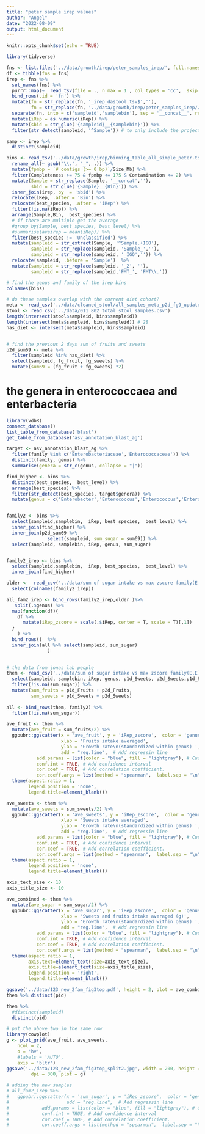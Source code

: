 ```yaml
---
title: "peter sample irep values"
author: "Angel"
date: "2022-08-09"
output: html_document
---
```


```r
knitr::opts_chunk$set(echo = TRUE)
```

```r
library(tidyverse)
```

```r
fns <- list.files('../data/growth/irep/peter_samples_irep/', full.names = T, pattern = '.tsv')
df <- tibble(fns = fns)
irep <- fns %>% 
  set_names(fns) %>% 
  purrr::map(~  read_tsv(file = ., n_max = 1 , col_types = 'cc',  skip = 2, col_names = c('bin','iRep')) %>%  select(iRep) ) %>% 
  bind_rows(.id = 'fn') %>% 
  mutate(fn = str_replace(fn, '_irep_dastool.tsv$',''),
         fn = str_replace(fn, '../data/growth/irep/peter_samples_irep//','')) %>% 
  separate(fn, into = c('sampleid','samplebin'), sep = '__concat__', remove = T) %>% 
  mutate(iRep = as.numeric(iRep)) %>% 
  mutate(sbid = str_glue('{sampleid}__{samplebin}')) %>% 
  filter(str_detect(sampleid, '^Sample')) # to only include the project 13141 ones

samp <- irep %>% 
  distinct(sampleid)
```


```r
bins <- read_tsv('../data/growth/irep/binning_table_all_simple_peter.tsv') %>% 
  rename_all(~ gsub("\\.", "_", .)) %>% 
  mutate(fpmbp = `# contigs (>= 0 bp)`/Size_Mb) %>% 
  filter(Completeness >= 75 & fpmbp <= 175 & Contamination <= 2) %>% 
  mutate(Sample = str_replace(Sample, '__concat',''),
         sbid = str_glue('{Sample}__{Bin}')) %>% 
  inner_join(irep, by  = 'sbid') %>% 
  relocate(iRep, .after = 'Bin') %>% 
  relocate(best_species, .after = 'iRep') %>% 
  filter(!is.na(iRep)) %>% 
  arrange(Sample,Bin,  best_species) %>% 
  # if there are multiple get the average
  #group_by(Sample, best_species, best_level) %>% 
  #summarise(aveirep = mean(iRep)) %>% 
  filter(best_species != 'Unclassified') %>% 
  mutate(sampleid = str_extract(Sample, '^Sample.+IGO'),
         sampleid = str_replace(sampleid, 'Sample_',''),
         sampleid = str_replace(sampleid, '_IGO','')) %>% 
  relocate(sampleid, .before = 'Sample')  %>% 
  mutate(sampleid = str_replace(sampleid, '_2', ''),
         sampleid = str_replace(sampleid,'FMT_', 'FMT\\.'))

# find the genus and family of the irep bins
colnames(bins)
```



```r
# do these samples overlap with the current diet cohort?
meta <- read_csv('../data/cleaned_stool/all_samples_meta_p2d_fg9_updated.csv')
stool <- read_csv('../data/011_802_total_stool_samples.csv')
length(intersect(stool$sampleid, bins$sampleid))
length(intersect(meta$sampleid, bins$sampleid)) # 28
has_diet <- intersect(meta$sampleid, bins$sampleid)


# find the previous 2 days sum of fruits and sweets
p2d_sum69 <- meta %>% 
  filter(sampleid %in% has_diet) %>% 
  select(sampleid, fg_fruit, fg_sweets) %>% 
  mutate(sum69 = (fg_fruit + fg_sweets) *2)
```

# the genera in enterococcaea and enterbacteria 

```r
library(vdbR)
connect_database()
list_table_from_database('blast')
get_table_from_database('asv_annotation_blast_ag')

target <- asv_annotation_blast_ag %>% 
  filter(family %in% c('Enterobacteriaceae','Enterococcaceae')) %>% 
  distinct(family, genus) %>% 
  summarise(genera = str_c(genus, collapse = "|"))

find_higher <- bins %>% 
  distinct(best_species,  best_level) %>% 
  arrange(best_species) %>% 
  filter(str_detect(best_species, target$genera)) %>% 
  mutate(genus = c('Enterobacter','Enterococcus','Enterococcus','Enterococcus','Escherichia','Klebsiella','Klebsiella'))


family2 <- bins %>% 
  select(sampleid,samplebin,  iRep, best_species,  best_level) %>% 
  inner_join(find_higher) %>% 
  inner_join(p2d_sum69 %>% 
               select(sampleid, sum_sugar = sum69)) %>% 
  select(sampleid, samplebin, iRep, genus, sum_sugar)


family2_irep <- bins %>% 
  select(sampleid,samplebin,  iRep, best_species,  best_level) %>% 
  inner_join(find_higher)

older <-  read_csv('../data/sum of sugar intake vs max zscore family(E,E).csv') %>% 
  select(colnames(family2_irep)) 

all_fam2_irep <- bind_rows(family2_irep,older )%>% 
   split(.$genus) %>% 
  map(function(df){
    df %>% 
      mutate(iRep_zscore = scale(.$iRep, center = T, scale = T)[,1])
  }
    ) %>% 
  bind_rows()  %>% 
  inner_join(all %>% select(sampleid, sum_sugar)
               )
  
```


```r
# the data from jonas lab people
them <- read_csv('../data/sum of sugar intake vs max zscore family(E,E).csv') %>% 
  select(sampleid, samplebin, iRep, genus, p1d_Sweets, p2d_Sweets,p1d_Fruits, p2d_Fruits, iRep_zscore, pid, sum_sugar) %>% 
  filter(!is.na(sum_sugar)) %>% 
  mutate(sum_fruits = p1d_Fruits + p2d_Fruits,
         sum_sweets = p1d_Sweets + p2d_Sweets)
 
all <- bind_rows(them, family2) %>% 
  filter(!is.na(sum_sugar))

ave_fruit <- them %>% 
  mutate(ave_fruit = sum_fruits/2) %>% 
  ggpubr::ggscatter(x = 'ave_fruit', y = 'iRep_zscore',  color = 'genus',palette = 'lancet',
                    xlab = 'Fruits intake averaged',
                    ylab = 'Growth rate\n(standardized within genus) ',
                    add = "reg.line",  # Add regressin line
           add.params = list(color = "blue", fill = "lightgray"), # Customize line
           conf.int = TRUE, # Add confidence interval
           cor.coef = TRUE, # Add correlation coefficient.
           cor.coeff.args = list(method = "spearman",  label.sep = "\n", label.x.npc = "left")) +
  theme(aspect.ratio = 1,
        legend.position = 'none',
        legend.title=element_blank())

ave_sweets <- them %>% 
  mutate(ave_sweets = sum_sweets/2) %>% 
  ggpubr::ggscatter(x = 'ave_sweets', y = 'iRep_zscore',  color = 'genus',palette = 'lancet',
                    xlab = 'Sweets intake averaged',
                    ylab = 'Growth rate\n(standardized within genus) ',
                    add = "reg.line",  # Add regressin line
           add.params = list(color = "blue", fill = "lightgray"), # Customize line
           conf.int = TRUE, # Add confidence interval
           cor.coef = TRUE, # Add correlation coefficient.
           cor.coeff.args = list(method = "spearman",  label.sep = "\n", label.x.npc = "left")) +
  theme(aspect.ratio = 1,
        legend.position = 'none',
        legend.title=element_blank())

axis_text_size <- 10
axis_title_size <- 10
```


```r
ave_combined <- them %>% 
  mutate(ave_sugar = sum_sugar/2) %>% 
  ggpubr::ggscatter(x = 'ave_sugar', y = 'iRep_zscore',  color = 'genus',palette = 'lancet',
                    xlab = 'Sweets and fruits intake averaged (g)',
                    ylab = 'Growth rate\n(standardized within genus) ',
                    add = "reg.line",  # Add regressin line
           add.params = list(color = "blue", fill = "lightgray"), # Customize line
           conf.int = TRUE, # Add confidence interval
           cor.coef = TRUE, # Add correlation coefficient.
           cor.coeff.args = list(method = "spearman",  label.sep = "\n", label.x.npc = "left", size = 2.5)) +
  theme(aspect.ratio = 1,
        axis.text=element_text(size=axis_text_size),
        axis.title=element_text(size=axis_title_size),
        legend.position = 'right',
        legend.title=element_blank())

ggsave('../data/123_new_2fam_fig3top.pdf', height = 2, plot = ave_combined)
them %>% distinct(pid)
```


```r
them %>% 
  #distinct(sampleid)
  distinct(pid)

# put the above two in the same row
library(cowplot)
g <- plot_grid(ave_fruit, ave_sweets, 
    ncol = 2,
    o = 'hv',
    #labels = 'AUTO',
    axis = 'bltr') 
ggsave('../data/123_new_2fam_fig3top_split2.jpg', width = 200, height = 100, units = c("mm"),
         dpi = 300, plot = g)
```



```r
# adding the new samples
# all_fam2_irep %>% 
#   ggpubr::ggscatter(x = 'sum_sugar', y = 'iRep_zscore',  color = 'genus',palette = 'lancet',
#                     add = "reg.line",  # Add regressin line
#            add.params = list(color = "blue", fill = "lightgray"), # Customize line
#            conf.int = TRUE, # Add confidence interval
#            cor.coef = TRUE, # Add correlation coefficient.
#            cor.coeff.args = list(method = "spearman",  label.sep = "\n", label.x.npc = "left"))
```
 
